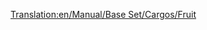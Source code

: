 [[Translation:en/Manual/Base Set/Cargos/Fruit]]
{{en/Manual/Base Set/Cargos/Cargo|
name=Fruit|
image=en/Manual/Base Set/Cargos/Fruit.png|
produced=[[en/Manual/Base Set/Industries/Fruit Plantation]]|
accepted=[[en/Manual/Base Set/Industries/Food Processing Plant]]
}}
{{en/Stub}}